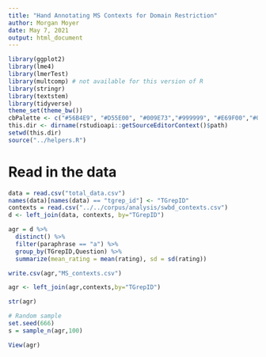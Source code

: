 ```yaml
---
title: "Hand Annotating MS Contexts for Domain Restriction"
author: Morgan Moyer
date: May 7, 2021
output: html_document
---
```


```r
library(ggplot2)
library(lme4)
library(lmerTest)
library(multcomp) # not available for this version of R
library(stringr)
library(textstem)
library(tidyverse)
theme_set(theme_bw())
cbPalette <- c("#56B4E9", "#D55E00", "#009E73","#999999", "#E69F00","#009E73","#56B4E9", "#D55E00", "#009E73","#999999", "#E69F00","#009E73","#56B4E9", "#D55E00", "#009E73","#999999", "#E69F00","#009E73","#56B4E9", "#D55E00", "#009E73","#999999", "#E69F00","#009E73")
this.dir <- dirname(rstudioapi::getSourceEditorContext()$path)
setwd(this.dir)
source("../helpers.R")
```

# Read in the data
```r
data = read.csv("total_data.csv")
names(data)[names(data) == "tgrep_id"] <- "TGrepID"
contexts = read.csv("../../corpus/analysis/swbd_contexts.csv")
d <- left_join(data, contexts, by="TGrepID")
```

```r
agr = d %>%
  distinct() %>%
  filter(paraphrase == "a") %>%
  group_by(TGrepID,Question) %>%
  summarize(mean_rating = mean(rating), sd = sd(rating))

write.csv(agr,"MS_contexts.csv")

agr <- left_join(agr,contexts,by="TGrepID")

str(agr)

# Random sample
set.seed(666)
s = sample_n(agr,100)

View(agr)

```
